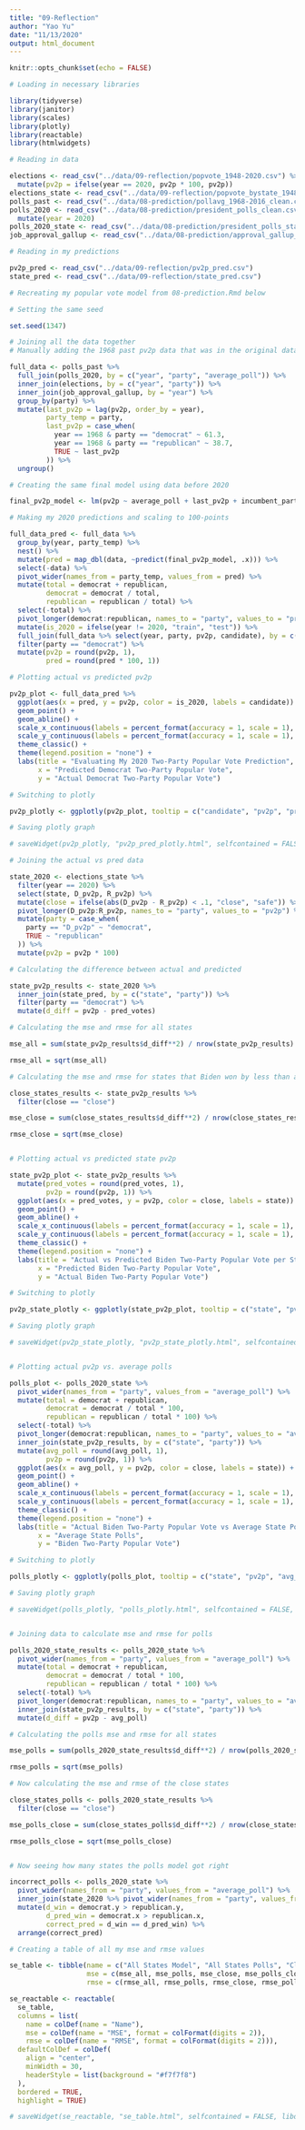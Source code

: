 ```yaml
---
title: "09-Reflection"
author: "Yao Yu"
date: "11/13/2020"
output: html_document
---
```


```r
knitr::opts_chunk$set(echo = FALSE)

# Loading in necessary libraries

library(tidyverse)
library(janitor)
library(scales)
library(plotly)
library(reactable)
library(htmlwidgets)

# Reading in data

elections <- read_csv("../data/09-reflection/popvote_1948-2020.csv") %>% 
  mutate(pv2p = ifelse(year == 2020, pv2p * 100, pv2p))
elections_state <- read_csv("../data/09-reflection/popvote_bystate_1948-2020.csv")
polls_past <- read_csv("../data/08-prediction/pollavg_1968-2016_clean.csv")
polls_2020 <- read_csv("../data/08-prediction/president_polls_clean.csv") %>% 
  mutate(year = 2020)
polls_2020_state <- read_csv("../data/08-prediction/president_polls_state_clean.csv")
job_approval_gallup <- read_csv("../data/08-prediction/approval_gallup_1941-2020_clean.csv")

# Reading in my predictions

pv2p_pred <- read_csv("../data/09-reflection/pv2p_pred.csv")
state_pred <- read_csv("../data/09-reflection/state_pred.csv")

```

```r

# Recreating my popular vote model from 08-prediction.Rmd below 

# Setting the same seed

set.seed(1347)

# Joining all the data together
# Manually adding the 1968 past pv2p data that was in the original data (cut out in dataset)

full_data <- polls_past %>% 
  full_join(polls_2020, by = c("year", "party", "average_poll")) %>% 
  inner_join(elections, by = c("year", "party")) %>% 
  inner_join(job_approval_gallup, by = "year") %>% 
  group_by(party) %>%
  mutate(last_pv2p = lag(pv2p, order_by = year),
         party_temp = party,
         last_pv2p = case_when(
           year == 1968 & party == "democrat" ~ 61.3,
           year == 1968 & party == "republican" ~ 38.7,
           TRUE ~ last_pv2p
         )) %>%
  ungroup()

# Creating the same final model using data before 2020

final_pv2p_model <- lm(pv2p ~ average_poll + last_pv2p + incumbent_party*job_approval + party, data = full_data %>% filter(year != 2020))

# Making my 2020 predictions and scaling to 100-points

full_data_pred <- full_data %>% 
  group_by(year, party_temp) %>% 
  nest() %>% 
  mutate(pred = map_dbl(data, ~predict(final_pv2p_model, .x))) %>% 
  select(-data) %>% 
  pivot_wider(names_from = party_temp, values_from = pred) %>% 
  mutate(total = democrat + republican,
         democrat = democrat / total,
         republican = republican / total) %>% 
  select(-total) %>% 
  pivot_longer(democrat:republican, names_to = "party", values_to = "pred") %>% 
  mutate(is_2020 = ifelse(year != 2020, "train", "test")) %>% 
  full_join(full_data %>% select(year, party, pv2p, candidate), by = c("year", "party")) %>% 
  filter(party == "democrat") %>% 
  mutate(pv2p = round(pv2p, 1),
         pred = round(pred * 100, 1))

# Plotting actual vs predicted pv2p

pv2p_plot <- full_data_pred %>% 
  ggplot(aes(x = pred, y = pv2p, color = is_2020, labels = candidate)) + 
  geom_point() + 
  geom_abline() +
  scale_x_continuous(labels = percent_format(accuracy = 1, scale = 1), limits = c(38, 55)) +
  scale_y_continuous(labels = percent_format(accuracy = 1, scale = 1), limits = c(38, 55)) +
  theme_classic() +
  theme(legend.position = "none") +
  labs(title = "Evaluating My 2020 Two-Party Popular Vote Prediction",
       x = "Predicted Democrat Two-Party Popular Vote",
       y = "Actual Democrat Two-Party Popular Vote")

# Switching to plotly

pv2p_plotly <- ggplotly(pv2p_plot, tooltip = c("candidate", "pv2p", "pred"))

# Saving plotly graph

# saveWidget(pv2p_plotly, "pv2p_pred_plotly.html", selfcontained = FALSE, libdir = "lib")

```

```r

# Joining the actual vs pred data

state_2020 <- elections_state %>% 
  filter(year == 2020) %>% 
  select(state, D_pv2p, R_pv2p) %>% 
  mutate(close = ifelse(abs(D_pv2p - R_pv2p) < .1, "close", "safe")) %>% 
  pivot_longer(D_pv2p:R_pv2p, names_to = "party", values_to = "pv2p") %>% 
  mutate(party = case_when(
    party == "D_pv2p" ~ "democrat",
    TRUE ~ "republican"
  )) %>% 
  mutate(pv2p = pv2p * 100)

# Calculating the difference between actual and predicted

state_pv2p_results <- state_2020 %>% 
  inner_join(state_pred, by = c("state", "party")) %>% 
  filter(party == "democrat") %>% 
  mutate(d_diff = pv2p - pred_votes)

# Calculating the mse and rmse for all states

mse_all = sum(state_pv2p_results$d_diff**2) / nrow(state_pv2p_results)

rmse_all = sqrt(mse_all)

# Calculating the mse and rmse for states that Biden won by less than a 10% margin

close_states_results <- state_pv2p_results %>% 
  filter(close == "close")

mse_close = sum(close_states_results$d_diff**2) / nrow(close_states_results)

rmse_close = sqrt(mse_close)


# Plotting actual vs predicted state pv2p

state_pv2p_plot <- state_pv2p_results %>% 
  mutate(pred_votes = round(pred_votes, 1),
         pv2p = round(pv2p, 1)) %>% 
  ggplot(aes(x = pred_votes, y = pv2p, color = close, labels = state)) +
  geom_point() + 
  geom_abline() +
  scale_x_continuous(labels = percent_format(accuracy = 1, scale = 1), limits = c(25, 95), breaks = c(30, 40, 50, 60, 70, 80, 90)) +
  scale_y_continuous(labels = percent_format(accuracy = 1, scale = 1), limits = c(25, 95), breaks = c(30, 40, 50, 60, 70, 80, 90)) +
  theme_classic() +
  theme(legend.position = "none") +
  labs(title = "Actual vs Predicted Biden Two-Party Popular Vote per State",
       x = "Predicted Biden Two-Party Popular Vote",
       y = "Actual Biden Two-Party Popular Vote")

# Switching to plotly

pv2p_state_plotly <- ggplotly(state_pv2p_plot, tooltip = c("state", "pv2p", "pred_votes"))

# Saving plotly graph

# saveWidget(pv2p_state_plotly, "pv2p_state_plotly.html", selfcontained = FALSE, libdir = "lib")


# Plotting actual pv2p vs. average polls

polls_plot <- polls_2020_state %>% 
  pivot_wider(names_from = "party", values_from = "average_poll") %>% 
  mutate(total = democrat + republican,
         democrat = democrat / total * 100,
         republican = republican / total * 100) %>% 
  select(-total) %>% 
  pivot_longer(democrat:republican, names_to = "party", values_to = "avg_poll") %>% 
  inner_join(state_pv2p_results, by = c("state", "party")) %>% 
  mutate(avg_poll = round(avg_poll, 1),
         pv2p = round(pv2p, 1)) %>% 
  ggplot(aes(x = avg_poll, y = pv2p, color = close, labels = state)) +
  geom_point() + 
  geom_abline() +
  scale_x_continuous(labels = percent_format(accuracy = 1, scale = 1), limits = c(25, 95), breaks = c(30, 40, 50, 60, 70, 80, 90)) +
  scale_y_continuous(labels = percent_format(accuracy = 1, scale = 1), limits = c(25, 95), breaks = c(30, 40, 50, 60, 70, 80, 90)) +
  theme_classic() +
  theme(legend.position = "none") +
  labs(title = "Actual Biden Two-Party Popular Vote vs Average State Polls per state",
       x = "Average State Polls",
       y = "Biden Two-Party Popular Vote")

# Switching to plotly

polls_plotly <- ggplotly(polls_plot, tooltip = c("state", "pv2p", "avg_poll"))

# Saving plotly graph

# saveWidget(polls_plotly, "polls_plotly.html", selfcontained = FALSE, libdir = "lib")


# Joining data to calculate mse and rmse for polls

polls_2020_state_results <- polls_2020_state %>% 
  pivot_wider(names_from = "party", values_from = "average_poll") %>% 
  mutate(total = democrat + republican,
         democrat = democrat / total * 100,
         republican = republican / total * 100) %>% 
  select(-total) %>% 
  pivot_longer(democrat:republican, names_to = "party", values_to = "avg_poll") %>% 
  inner_join(state_pv2p_results, by = c("state", "party")) %>% 
  mutate(d_diff = pv2p - avg_poll)

# Calculating the polls mse and rmse for all states

mse_polls = sum(polls_2020_state_results$d_diff**2) / nrow(polls_2020_state_results)

rmse_polls = sqrt(mse_polls)

# Now calculating the mse and rmse of the close states 

close_states_polls <- polls_2020_state_results %>% 
  filter(close == "close")

mse_polls_close = sum(close_states_polls$d_diff**2) / nrow(close_states_polls)

rmse_polls_close = sqrt(mse_polls_close)


# Now seeing how many states the polls model got right

incorrect_polls <- polls_2020_state %>% 
  pivot_wider(names_from = "party", values_from = "average_poll") %>% 
  inner_join(state_2020 %>% pivot_wider(names_from = "party", values_from = "pv2p"), by = "state") %>% 
  mutate(d_win = democrat.y > republican.y,
         d_pred_win = democrat.x > republican.x,
         correct_pred = d_win == d_pred_win) %>% 
  arrange(correct_pred)

```

```r

# Creating a table of all my mse and rmse values

se_table <- tibble(name = c("All States Model", "All States Polls", "Close States Model", "Close States Polls"),
                   mse = c(mse_all, mse_polls, mse_close, mse_polls_close),
                   rmse = c(rmse_all, rmse_polls, rmse_close, rmse_polls_close))

se_reactable <- reactable(
  se_table, 
  columns = list(
    name = colDef(name = "Name"),
    mse = colDef(name = "MSE", format = colFormat(digits = 2)),
    rmse = colDef(name = "RMSE", format = colFormat(digits = 2))),
  defaultColDef = colDef(
    align = "center",
    minWidth = 30,
    headerStyle = list(background = "#f7f7f8")
  ),
  bordered = TRUE,
  highlight = TRUE)

# saveWidget(se_reactable, "se_table.html", selfcontained = FALSE, libdir = "lib")

```

